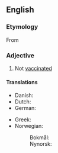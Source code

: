 ==English==

===Etymology===
From {{prefix|en|un|vaccinated}}

===Adjective===
{{en-adj|-}}

# Not [[vaccinated]]

====Translations====
{{trans-top|not vaccinated}}
* Danish: {{t|da|uvaccineret}}
* Dutch: {{t|nl|ongevaccineerd}}
* German: {{t+|de|ungeimpft}}
{{trans-mid}}
* Greek: {{t+|el|αμπόλιαστος}}
* Norwegian:
*: Bokmål: {{t|nb|uvaksinert}}
*: Nynorsk: {{t|nn|uvaksinert}}
{{trans-bottom}}